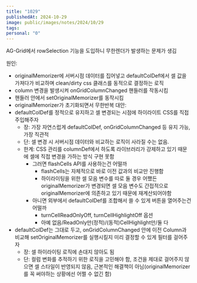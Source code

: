 ```yaml
---
title: "1029"
publishedAt: 2024-10-29
image: public/images/notes/2024/10/29
tags: 
personal: "0"
---
```

AG-Grid에서 rowSelection 기능을 도입하니 무한렌더가 발생하는 문제가 생김

원인: 
- originalMemorizer에 서버시점 데이터를 집어넣고 defaultColDef에서 셀 값을 가져다가 비교하며 clean/dirty css 클래스를 동적으로 결정하는 로직
- column 변경을 발생시켜 onGridColumnChanged 핸들러를 작동시킴
- 핸들러 안에서 setOriginalMemorizer를 동작시킴
- originalMemorizer가 초기화되면서 무한반복
대안:
- defaultColDef를 정적으로 유지하고 셀 변경되는 시점에 하이라이트 CSS를 직접 주입해주자
	- 장: 가장 자연스럽게 defaultColDef, onGridColumnChanged 등 유지 가능, 가장 직관적
	- 단: 셀 변경 시 서버시점 데이터와 비교하는 로직이 사라질 수는 없음.
	- 한계: CSS 관리를 columnDef에서 하도록 라이브러리가 강제하고 있기 때문에 셀에 직접 변경을 가하는 방식 구현 못함
		- 그러면 flashCells API를 사용하는건 어떨까
			- flashCells는 자체적으로 바로 이전 값과의 비교만 진행함
			- 하이라이팅을 위한 셀 모음 변수를 따로 둘 경우 어쨌든 originalMemorizer가 변경되면 셀 모음 변수도 간접적으로 originalMemorizer에 의존하고 있기 때문에 재계산되어야함
		- 아니면 외부에서 defaultColDef를 조합해서 쓸 수 있게 버튼을 열어주는건 어떨까
			- turnCellReadOnlyOff, turnCellHighlightOff 옵션
			- 아예 없음/ReadOnly만(정적)/(동적)CellHighlight만/둘 다
- defaultColDef는 그대로 두고, onGridColumnChanged 안에 이전 Column과 비교해 setOriginalMemorizer를 실행시킬지 미리 결정할 수 있게 필터를 걸어주자
	- 장: 셀 하이라이팅 로직에 손대지 않아도 됨
	- 단: 컬럼 변화를 추적하기 위한 로직을 고민해야 함, 조건을 제대로 걸어주지 않으면 셀 스타일이 반영되지 않음, 근본적인 해결책이 아님(originalMemorizer를 꼭 써야하는 상황에선 어쩔 수 없긴 함)

